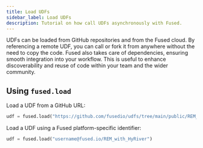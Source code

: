 ```yaml
---
title: Load UDFs
sidebar_label: Load UDFs
description: Tutorial on how call UDFs asynchronously with Fused.
---
```


UDFs can be loaded from GitHub repositories and from the Fused cloud. By referencing a remote UDF, you can call or fork it from anywhere without the need to copy the code. Fused also takes care of dependencies, ensuring smooth integration into your workflow. This is useful to enhance discoverability and reuse of code within your team and the wider community.

## Using `fused.load`

Load a UDF from a GitHub URL:
```py
udf = fused.load("https://github.com/fusedio/udfs/tree/main/public/REM_with_HyRiver/")
```

Load a UDF using a Fused platform-specific identifier:
```py
udf = fused.load("username@fused.io/REM_with_HyRiver")
```
